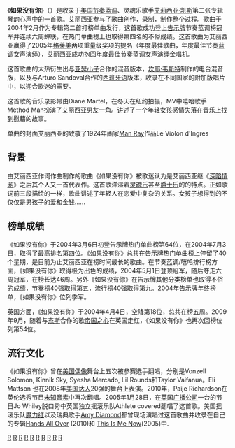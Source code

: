 {{Infobox Single
| Name           = 如果没有你
| Cover          = Alicia keys-if i ain't got U.jpg
| Artist         = [[艾莉西亚·凯斯|艾莉西亚·凯斯]]
| Album          = [[琴韵心声|琴韵心声]]
| Released       = 2004年2月17日
| Format         = [[CD单曲|CD单曲]]，[[12英寸单曲|12英寸单曲]]，[[音乐下载|数码下载]]
| Recorded       = Kampo录音棚<br><small>（[[纽约市|纽约市]]，[[纽约州|纽约州]]）</small>
| Genre          = [[灵魂乐|灵魂乐]]、[[爵士乐|爵士乐]]
| Length         = 3:48
| Label          = [[J唱片公司|J唱片公司]]
| Writer         = 艾莉西亚·凯斯
| Producer       = 艾莉西亚·凯斯
| Certification  = 
| Last single    = 《[[陌生人_(艾莉西亚·凯斯歌曲)|陌生人]]》<br>（2003年）
| This single    = 《'''如果没有你'''》<br>（2004年）
| Next single    = 《[[秘密日记|秘密日记]]》<br>（2004年）
| Misc           = {{Extra musicsample |Type=single |filename=Alicia Keys - If I Ain't Got You (Album Version).ogg |title=艾莉西亚·凯斯——《如果没有你》（专辑版本）}}
}}
《'''如果没有你'''》（{{lang-en|''If I Ain't Got You''}}）是收录于[[美国|美国]][[节奏蓝调|节奏蓝调]]、灵魂乐歌手[[艾莉西亚·凯斯|艾莉西亚·凯斯]]第二张专辑[[琴韵心声|琴韵心声]]中的一首歌。艾丽西亚参与了歌曲创作，录制，制作整个过程。歌曲于2004年2月作为专辑第二首打榜单曲发行，这首歌成功登上[[告示牌|告示牌]]节奏蓝调榜冠军并连续六周蝉联，在热门单曲榜上也取得第四名的不俗成绩。这首歌曲为艾丽西亚赢得了2005年[[格莱美|格莱美]]两项重量级奖项的提名（年度最佳歌曲，年度最佳节奏蓝调女声演绎），艾丽西亚成功抱回年度最佳节奏蓝调女声演绎金唱机。

这首歌曲的大热衍生出与[[亚瑟小子|亚瑟小子]]合作的混音版本，[[坎耶·韦斯特|坎耶·韦斯特]]制作的电台混音版，以及与Arturo Sandoval合作的[[西班牙语|西班牙语]]版本，收录在不同国家的附加版唱片中，以迎合歌迷的需要。

这首歌的音乐录影带由Diane Martel，在冬天在纽约拍摄，MV中嘻哈歌手Method Man扮演了艾丽西亚男友一角。讲述了一个年轻女孩感情失落在音乐上找到慰藉的故事。

单曲的封面艾丽西亚的致敬了1924年画家[[Man_Ray|Man Ray]]作品Le Violon d'Ingres

== 背景 ==

由艾丽西亚作词作曲制作的歌曲《如果没有你》被歌迷认为是艾丽西亚继《[[深陷情网|深陷情网]]》之后其个人又一首代表作。这首歌洋溢着[[灵魂乐|灵魂乐]]甚至[[爵士乐|爵士乐]]的的特点。正如歌词前三段描绘的一样，歌曲讲述了年轻人在恋爱中复杂的关系。女孩子想得到的不仅仅是男孩子的爱和金钱……

== 榜单成绩 ==

《如果没有你》于2004年3月6日初登告示牌热门单曲榜第64位，在2004年7月3日，取得了最高排名第四位。《如果没有你》总共在告示牌热门单曲榜上停留了40个星期，是目前为止艾丽西亚在榜时间最长的歌曲。在节奏蓝调/嘻哈排行榜方面，《如果没有你》取得极为出色的成绩，2004年5月1日登顶冠军，随后夺走六周冠军，在榜长达46周。另外《如果没有你》在告示牌其他分类榜单也取得不俗的成绩，节奏榜40强取得第五，流行榜40强取得第九。2004年告示牌年终榜单，《如果没有你》位列季军。

英国方面，《如果没有你》于2004年4月4日，空降第18位，总共在榜五周。2009年9月，随着与[[杰斯|杰斯]]合作的歌[[帝国之心|帝国之心]]在英国走红，《如果没有你》也再次回榜位列第54位。

== 流行文化 ==

《如果没有你》曾在[[美国偶像|美国偶像]]舞台上五次被参赛选手翻唱，分别是Vonzell Solomon, Kinnik Sky, Syesha Mercado, Lil Rounds和Taylor Vaifanua。Eli Mattson 也在2008年[[美国达人|美国达人]]20强的舞台上表演。2010年，Paije Richardson在英伦选秀节目[[未知音素|未知音素]]中再次翻唱。2005年1月28日，在[[英国广播公司|英国广播公司]]一台的节目Jo Whiley脱口秀中英国独立摇滚乐队Athlete covered翻唱了这首歌。美国摇滚乐队[[魔力红|魔力红]]以及瑞典歌手[[Amy_Diamond|Amy Diamond]]都曾现场演唱过这首歌曲并收录在自己的专辑[[Hands_All_Over|Hands All Over]] (2010)和 [[This_Is_Me_Now|This Is Me Now]](2005)中.

{{艾莉西亚·凯斯单曲}}

[[Category:2000年代谣曲|R]]
[[Category:2003年歌曲|R]]
[[Category:2004年单曲|R]]
[[Category:艾莉西亚·凯斯歌曲|R]]
[[Category:告示牌热门节奏蓝调/嘻哈歌曲榜最佳单曲|R]]
[[Category:爵士歌曲|R]]
[[Category:由黛安·马尔泰勒执导的音乐视频|R]]
[[Category:节奏蓝调谣曲|R]]
[[Category:美国唱片业协会认证的黄金单曲|R]]
[[Category:由艾莉西亚·凯斯写作的歌曲|R]]